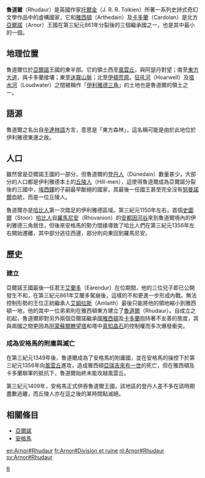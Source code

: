 {{unreferenced|time=2015-01-04T07:29:09+00:00}}
'''魯道爾'''（Rhudaur）是英國作家[[托爾金|托爾金]]（J. R. R. Tolkien）所著一系列史詩式奇幻文學作品中的虛構國家，它和[[雅西頓|雅西頓]]（Arthedain）及[[卡多蘭|卡多蘭]]（Cardolan）是北方[[亞爾諾|亞爾諾]]（Arnor）王國在第三紀元861年分裂後的三個繼承國之一，也是其中最小的一個。

==地理位置==
魯道爾位於[[亞爾諾|亞爾諾]]王國的東半部。它的領土西至[[風雲丘|風雲丘]]，與阿瑟丹對望；南至[[東方大道|東方大道]]，與卡多蘭接壤；東至[[迷霧山脈|迷霧山脈]]；北至[[伊頓荒原|伊頓荒原]]。[[狂吼河|狂吼河]]（Hoarwell）及[[喧水河|喧水河]]（Loudwater）之間被稱作「[[伊利雅德三角|伊利雅德三角]]」的土地也是魯道爾的領土之一。

==語源==
魯道爾之名出自[[辛達林語|辛達林語]]方言，意思是「東方森林」，這名稱可能是由於此地位於伊利雅德東邊之故。

==人口==
雖然曾是亞爾諾王國的一部分，但魯道爾的[[登丹人|登丹人]]（Dúnedain）數量甚少，大部分的人口都是伊利雅德本土的[[丘陵人|丘陵人]]（Hill-men），這使得魯道爾成為亞爾諾分裂後的三國中，[[埃西鐸|埃西鐸]]的子嗣最早斷絕的國家，其最後一任國王甚至完全沒有[[努曼諾爾|努曼諾爾]]血統，而是一位丘陵人。

魯道爾亦是[[哈比人|哈比人]]第一次踏足的伊利雅德區域。第三紀元1150年左右，首個[[史圖爾|史圖爾]]（Stoor）[[哈比人|哈比人]]自[[羅馬尼安|羅馬尼安]]（Rhovanion）的[[安都因河谷|安都因河谷]]來到魯道爾境內的伊利雅德三角居住，但後來安格馬的勢力間接導致了哈比人們在第三紀元1356年左右開始遷離，其中部分逃往西邊，部分則向東回到羅馬尼安。

==歷史==
===建立===
亞爾諾王國最後一任君王[[艾蘭多|艾蘭多]]（Eärendur）在位期間，他的三位兒子即已公開發生不和，在第三紀元861年艾蘭多駕崩後，這樣的不和更進一步形成內戰。無法控制形勢的王位正統繼承人[[艾姆拉斯|艾姆拉斯]]（Amlaith）最後只能將他的領地縮小到雅西頓一地，他的其中一位弟弟則在雅西頓東方建立了[[魯道爾|魯道爾]]（Rhudaur）。自成立之初起，魯道爾即對另外兩個亞爾諾繼承國[[雅西頓|雅西頓]]及[[卡多蘭|卡多蘭]]抱持著不友善的態度，其與兩國之間更因為[[阿蒙蘇爾瞭望塔|阿蒙蘇爾瞭望塔]]和塔中[[真知晶石|真知晶石]]的控制權而多次爆發衝突。

===成為安格馬的附庸與滅亡===
在第三紀元1349年後，魯道爾成為了安格馬的附庸國，並在安格馬的操控下於第三紀元1356年向[[風雲丘|風雲丘]]進攻，造成雅西頓[[亞瑞吉來布一世|亞瑞吉來布一世]]的死亡，但在雅西頓及卡多蘭聯軍的抵抗下，魯道爾始終未能攻越風雲丘。

第三紀元1409年，安格馬正式併吞魯道爾王國，該地區的登丹人差不多在該時期盡數逃離，而丘陵人亦在這之後的某時間點滅絕。

== 相關條目 ==
*[[亞爾諾|亞爾諾]]
*[[安格馬|安格馬]]

{{Arda Realms Age3}}

[[Category:中土大陸的地理|R]]

[[en:Arnor#Rhudaur|en:Arnor#Rhudaur]]
[[fr:Arnor#Division_et_ruine|fr:Arnor#Division et ruine]]
[[nl:Arnor#Rhudaur|nl:Arnor#Rhudaur]]
[[sv:Arnor#Rhudaur|sv:Arnor#Rhudaur]]